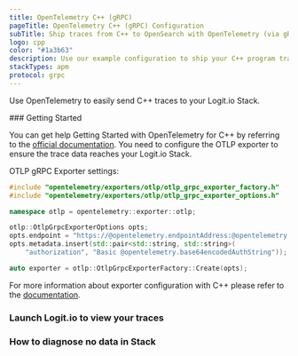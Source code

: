 ```yaml
---
title: OpenTelemetry C++ (gRPC)
pageTitle: OpenTelemetry C++ (gRPC) Configuration
subTitle: Ship traces from C++ to OpenSearch with OpenTelemetry (via gRPC)
logo: cpp
color: "#1a3b63"
description: Use our example configuration to ship your C++ program traces to OpenSearch. Send C++ program traces to your Logit.io stacks.
stackTypes: apm
protocol: grpc
---
```


Use OpenTelemetry to easily send C++ traces to your Logit.io Stack.

<Steps>
  ### Getting Started

  You can get help Getting Started with OpenTelemetry for C++ by referring to the 
  [official documentation](https://opentelemetry.io/docs/instrumentation/cpp/getting-started/). 
  You need to configure the OTLP exporter to ensure the trace data reaches your Logit.io Stack.
  
  OTLP gRPC Exporter settings:

  ```cpp copy showLineNumbers /@opentelemetry.endpointAddress/ /@opentelemetry.port/ /@opentelemetry.base64encodedAuthString/
  #include "opentelemetry/exporters/otlp/otlp_grpc_exporter_factory.h"
  #include "opentelemetry/exporters/otlp/otlp_grpc_exporter_options.h"

  namespace otlp = opentelemetry::exporter::otlp;

  otlp::OtlpGrpcExporterOptions opts;
  opts.endpoint = "https://@opentelemetry.endpointAddress:@opentelemetry.port";
  opts.metadata.insert(std::pair<std::string, std::string>(
      "authorization", "Basic @opentelemetry.base64encodedAuthString"));

  auto exporter = otlp::OtlpGrpcExporterFactory::Create(opts);
  ```

  For more information about exporter configuration with C++ please refer to the 
  [documentation](https://opentelemetry.io/docs/instrumentation/cpp/exporters/).

  ### Launch Logit.io to view your traces

  <LaunchStack utmMedium="apm" utmCampaign="cpp" source="apm_cpp_grpc" />

  ### How to diagnose no data in Stack

  <DiagnoseNoData />
</Steps>
